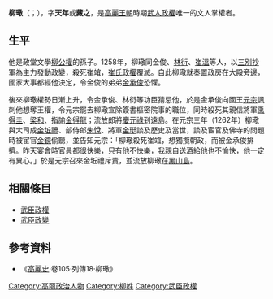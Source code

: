 {{Expand|time=2013-10-02T02:31:27+00:00}}
{{東亞男性歷史人物
|名稱 =柳璥
|身份 =簽書樞密院事<br /><small>（？－1260年）</small>
|國家 =[[高麗國|高麗國]]
|政權 =
|時代 =
|主君 =
|屆數 =
|最高職務 =簽書樞密院事
|前任 =
|繼任 =
|圖片名稱 =
|圖片大小 =
|圖片說明 =
|姓 =
|名 =
|姓名 =柳璥
|字 =天年
|籍貫 =
|出生日期 =1211年（康宗元年）
|出生地點 =高麗
|婚年 =
|逝世年 =1289年（忠烈王十五年）
|逝世地 =高麗
|經歷 =[[高麗元宗|元宗]]三年：流放黑山島
}}
{{Infobox Korean name|hangul=유경(류경)|hanja=柳璥|rr=Yu(Ryu) Gyung|mr=Yu(Ryu) Gyung}}
'''柳璥'''（{{kor|k=유경(류경)|rm=Yu(Ryu) Gyung|hanja=柳璥}}；{{bd|1211年||1289年|}}），字'''天年'''或'''藏之'''，是[[高麗王朝|高麗王朝]]時期[[武人政權|武人政權]]唯一的文人掌權者。

== 生平 ==
他是政堂文學[[柳公權_(高麗)|柳公權]]的孫子。1258年，柳璥同金俊、[[林衍|林衍]]、[[崔溫|崔溫]]等人，以[[三別抄|三別抄]]軍為主力發動政變，殺死崔竩，[[崔氏政權|崔氏政權]]覆滅。自此柳璥就奏置政房在大殿旁邊，國家大事都經他決定，令金俊的弟弟[[金承俊_(高麗)|金承俊]]恐懼。

後來柳璥權勢日漸上升，令金承俊、林衍等功臣猜忌他，於是金承俊向國王[[高麗元宗|元宗]]諷刺他想奪王權，令元宗罷去柳璥宣除簽書樞密院事的職位，同時殺死其親信將軍[[禹得圭|禹得圭]]、[[梁和|梁和]]、指諭[[金得龍|金得龍]]；流放郎將[[慶元祿|慶元祿]]到遠島。在元宗三年（1262年）柳璥與大司成[[金坵禮|金坵禮]]、部侍郞[[朱悅|朱悅]]、將軍[[金珽|金珽]]談及歷史及當世，談及宦官及佛寺的問題時被宦官[[金鏡|金鏡]]偷聽，並告知元宗：「柳璥殺死崔竩，想獨攬朝政，而被金承俊排擠。昨天宴會時官員都很快樂，只有他不快樂，我親自送酒給他也不愉快，他一定有異心。」於是元宗召來金坵禮斥責，並流放柳璥在[[黑山島|黑山島]]。

== 相關條目 ==
* [[武臣政權|武臣政權]]
* [[武臣政變|武臣政變]]

==參考資料==
*《[[高麗史|高麗史]]·卷105·列傳18·柳璥》
{{s-start}}
{{s-before|[[崔竩|崔竩]]}}
{{s-ttl|title=[[武人政權|武人政權掌權者]]|years=1258年－1260年}}
{{s-after|[[金俊_(高麗)|金俊]]}}
{{s-end}}
{{武臣政權執政者}}
[[Category:高丽政治人物|Category:高丽政治人物]]
[[Category:柳姓|Category:柳姓]]
[[Category:武臣政權|Category:武臣政權]]